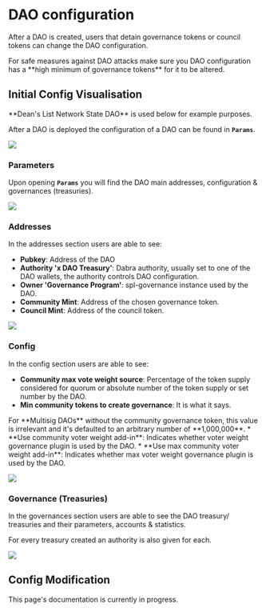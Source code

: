 
# DAO configuration

After a DAO is created, users that detain governance tokens or council tokens can change the DAO configuration.

<Callout type="error" emoji="🚨">
For safe measures against DAO attacks make sure you DAO configuration has a **high minimum of governance tokens** for it to be altered.
</Callout>

## Initial Config Visualisation

<Callout type="info" emoji="ℹ️">
**Dean's List Network State DAO** is used below for example purposes.
</Callout>

After a DAO is deployed the configuration of a DAO can be found in **`Params`**. 

![](../source/createadao/daoconfig_step1.png)

### Parameters

Upon opening **`Params`** you will find the DAO main addresses, configuration & governances (treasuries).

![](../source/createadao/daoconfig_step3.png)

### Addresses

In the addresses section users are able to see:

* **Pubkey**: Address of the DAO 
* **Authority 'x DAO Treasury'**: Dabra authority, usually set to one of the DAO wallets, the authority controls DAO configuration.
* **Owner 'Governance Program'**: spl-governance instance used by the DAO.
* **Community Mint**: Address of the chosen governance token.
* **Council Mint**: Address of the council token.

![](../source/createadao/daoconfig_step4.png)

### Config

In the config section users are able to see:
* **Community max vote weight source**: Percentage of the token supply considered for quorum or absolute number of the token supply or set number by the DAO.
* **Min community tokens to create governance**: It is what it says.
<Callout type="info" emoji="ℹ️">
For **Multisig DAOs** without the community governance token, this value is irrelevant and it's defaulted to an arbitrary number of **1,000,000**.
</Callout>
* **Use community voter weight add-in**: Indicates whether voter weight governance plugin is used by the DAO.
* **Use max community voter weight add-in**: Indicates whether max voter weight governance plugin is used by the DAO.

![](../source/createadao/daoconfig_step2.png)

### Governance (Treasuries)

In the governances section users are able to see the DAO treasury/ treasuries and their parameters, accounts & statistics.

For every treasury created an authority is also given for each.

![](../source/createadao/daoconfig_step5.png)

## Config Modification

<Callout type="warning" emoji="⚠️">
This page's documentation is currently in progress.
</Callout>
